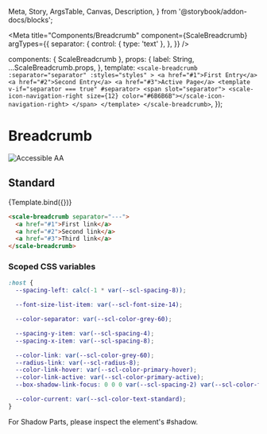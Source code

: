   Meta,
  Story,
  ArgsTable,
  Canvas,
  Description,
} from '@storybook/addon-docs/blocks';

<Meta
  title="Components/Breadcrumb"
  component={ScaleBreadcrumb}
  argTypes={{
    separator: {
      control: { type: 'text' },
    },
  }}
/>

  components: { ScaleBreadcrumb },
  props: {
    label: String,
    ...ScaleBreadcrumb.props,
  },
  template: `
    <scale-breadcrumb
      :separator="separator"
      :styles="styles"
    >
      <a href="#1">First Entry</a>
      <a href="#2">Second Entry</a>
      <a href="#3">Active Page</a>
      <template v-if="separator === true" #separator>
        <span slot="separator">
          <scale-icon-navigation-right size={12} color="#6B6B6B"></scale-icon-navigation-right>
        </span>
      </template>
    </scale-breadcrumb>
  `,
});

<div
  style={{
    display: 'inline-flex',
    alignItems: 'center',
    justifyContent: 'space-between',
    width: '100%',
  }}
>
  <h1>Breadcrumb</h1>
  <img src="assets/aa.png" alt="Accessible AA" />
</div>

## Standard

<Canvas withSource="none">
  <Story name="Standard" args={{}}>
    {Template.bind({})}
  </Story>
</Canvas>

<ArgsTable story="Standard" />

```html
<scale-breadcrumb separator="---">
  <a href="#1">First link</a>
  <a href="#2">Second link</a>
  <a href="#3">Third link</a>
</scale-breadcrumb>
```

### Scoped CSS variables

```css
:host {
  --spacing-left: calc(-1 * var(--scl-spacing-8));

  --font-size-list-item: var(--scl-font-size-14);

  --color-separator: var(--scl-color-grey-60);

  --spacing-y-item: var(--scl-spacing-4);
  --spacing-x-item: var(--scl-spacing-8);

  --color-link: var(--scl-color-grey-60);
  --radius-link: var(--scl-radius-8);
  --color-link-hover: var(--scl-color-primary-hover);
  --color-link-active: var(--scl-color-primary-active);
  --box-shadow-link-focus: 0 0 0 var(--scl-spacing-2) var(--scl-color-focus);

  --color-current: var(--scl-color-text-standard);
}
```

For Shadow Parts, please inspect the element's #shadow.
